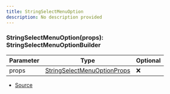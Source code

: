 ```yaml
---
title: StringSelectMenuOption
description: No description provided
---
```



### StringSelectMenuOption(props): StringSelectMenuOptionBuilder

| Parameter | Type | Optional |
| ----------- | ----------- | ----------- |
| props | [StringSelectMenuOptionProps](/docs/api-reference/types/StringSelectMenuOptionProps) | ❌ |


- [Source](https://github.com/underctrl-io/commandkit/blob/83ef44f10b86e30835e8636786e5222cac412af9/packages/commandkit/src/components/v1/select-menu/SelectMenu.ts#L124)